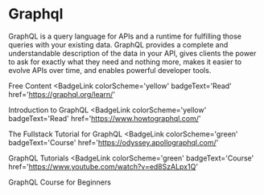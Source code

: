 # Graphql

GraphQL is a query language for APIs and a runtime for fulfilling those queries with your existing data. GraphQL provides a complete and understandable description of the data in your API, gives clients the power to ask for exactly what they need and nothing more, makes it easier to evolve APIs over time, and enables powerful developer tools.

<ResourceGroupTitle>Free Content</ResourceGroupTitle>
<BadgeLink
  colorScheme='yellow'
  badgeText='Read'
  href='https://graphql.org/learn/'
>
  Introduction to GraphQL
</BadgeLink>
<BadgeLink
  colorScheme='yellow'
  badgeText='Read'
  href='https://www.howtographql.com/'
>
  The Fullstack Tutorial for GraphQL
</BadgeLink>
<BadgeLink
  colorScheme='green'
  badgeText='Course'
  href='https://odyssey.apollographql.com/'
>
  GraphQL Tutorials
</BadgeLink>
<BadgeLink
  colorScheme='green'
  badgeText='Course'
  href='https://www.youtube.com/watch?v=ed8SzALpx1Q'
>
  GraphQL Course for Beginners
</BadgeLink>
